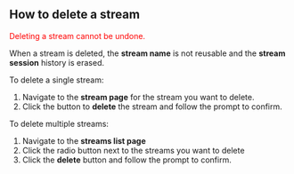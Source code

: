 
<DocsLayout>

## How to delete a stream

<p><font color="red">Deleting a stream cannot be undone.</font></p>

When a stream is deleted, the **stream name** is not reusable and the **stream session** history is erased.

To delete a single stream:

1. Navigate to the **stream page** for the stream you want to delete. 
1. Click the button to **delete** the stream and follow the prompt to confirm.

To delete multiple streams:

1. Navigate to the **streams list page**
1. Click the radio button next to the streams you want to delete
1. Click the **delete** button and follow the prompt to confirm.

</DocsLayout>